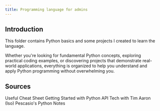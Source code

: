 ```yaml
---
title: Programming language for admins
---
```

## Introduction

This folder contains Python basics and some projects I created to learn the language.

Whether you're looking for fundamental Python concepts, exploring practical coding examples, or discovering projects that demonstrate real-world applications, everything is organized to help you understand and apply Python programming without overwhelming you.

<LearningCycle lang="en" />
<CultureCycle lang="en" />

## Sources

<Cards>
  <Card href="https://www.pythoncheatsheet.org/cheatsheet/basics" title="Python Cheat Sheet">
    Useful Cheat Sheet
  </Card>

  <Card href="https://www.geeksforgeeks.org/python/python-api-tutorial-getting-started-with-apis/" title="Python API Tutorial">
    Getting Started with Python API
  </Card>

  <Card href="https://www.youtube.com/@TechWithTim" title="GOAT Python YouTuber">
    Tech with Tim
  </Card>

  <Card href="https://memo.apescasio.fr/en/docs/python" title="Insignificant Student's Guide on Python">
    Aaron (Iso) Pescasio's Python Notes
  </Card>
</Cards>